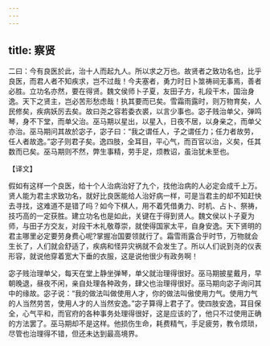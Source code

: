 ```yaml
---
---
---
```

title: 察贤
---



二曰：今有良医於此，治十人而起九人。所以求之万也。故贤者之致功名也，比乎良医，而君人者不知疾求，岂不过哉！今夫塞者，勇力时日卜筮祷祠无事焉，善者必胜。立功名亦然，要在得贤。魏文侯师卜子夏，友田子方，礼段干木，国治身逸。天下之贤主，岂必苦形愁虑哉！执其要而已矣。雪霜雨露时，则万物育矣，人民修矣，疾病妖厉去矣。故曰尧之容若委衣裘，以言少事也。宓子贱治单父，弹鸣琴，身不下堂，而单父治。巫马期以星出，以星入，日夜不居，以身亲之，而单父亦治。巫马期问其故於宓子，宓子曰：“我之谓任人，子之谓任力；任力者故劳，任人者故逸。”宓子则君子矣。逸四肢，全耳目，平心气，而百官以治，义矣，任其数而已矣。巫马期则不然，弊生事精，劳手足，烦教诏，虽治犹未至也。

【译文】

假如有这样一个良医，给十个人治病治好了九个，找他治病的人必定会成千上万。贤人能为君主求致功名，就好比良医能给人治好病一样，可是当君主的却不知赶快去寻找，这难道不是错了吗？如今下棋人，用不着凭借勇力、时机、占卜、祭祷，技巧高的一定获胜。建立功名也是如此，关键在于得到贤人。魏文侯以卜子夏为师，与田子方交友，对段干木礼敬尊崇，就使得国家太平，自身安逸。天下贤明的君主哪里必定要劳身费心呢?掌握冶国要领就行了。霜雪雨露合乎时节，万物就会生长了，人们就会舒适了，疾病和怪异灾祸就不会发生了。所以人们说到尧的仪表形容，就说他穿着宽大下垂的衣服，这是说他很少有政务啊！

宓子贱治理单父，每天在堂上静坐弹琴，单父就治理得很好。巫马期披星戴月，早朝晚退，昼夜不闲，亲自处理各种政务，肆父也治理得很好。巫马期向宓子询问其中的缘故。宓子说：“我的做法叫做使用人才，你的做法叫傲使用力气。使用力气的人当然劳苦，使用人才的人当然安逸。”宓子算得上君子了。使四肢安逸，耳目保全，心气平和，而官府的各种事务处理得很好，这是应该的了，他只不过使用正确的方法罢了。巫马期却不是这样。他损伤生命，耗费精气，手足疲劳，教令烦琐，尽管也治理得不错，但还未达到最高境界。